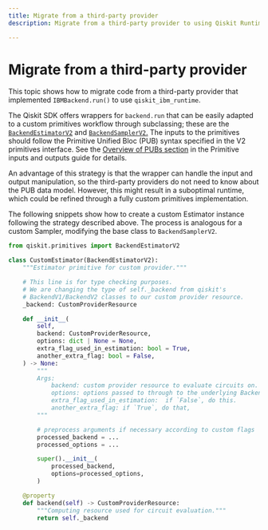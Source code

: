 ```yaml
---
title: Migrate from a third-party provider
description: Migrate from a third-party provider to using Qiskit Runtime primitives

---
```


# Migrate from a third-party provider

This topic shows how to migrate code from a third-party provider that implemented `IBMBackend.run()` to use `qiskit_ibm_runtime`.

The Qiskit SDK offers wrappers for `backend.run` that can be easily adapted to a custom primitives workflow
through subclassing; these are the [`BackendEstimatorV2`](/api/qiskit/qiskit.primitives.BackendEstimatorV2) and [`BackendSamplerV2`.](/api/qiskit/qiskit.primitives.BackendSamplerV2) The inputs
to the primitives should follow the Primitive Unified Bloc (PUB) syntax specified in the V2 primitives interface. See the [Overview of PUBs section](/guides/primitive-input-output#pubs) in the Primitive inputs and outputs guide for details.

An advantage of this strategy is that the wrapper can handle the input and output manipulation, so the third-party providers do not need to know about the PUB data
model. However, this might result in a suboptimal runtime, which could be refined through a fully
custom primitives implementation.

The following snippets show how to create a custom Estimator instance following the strategy described above.
The process is analogous for a custom Sampler, modifying the base class to `BackendSamplerV2`.

``` python
from qiskit.primitives import BackendEstimatorV2

class CustomEstimator(BackendEstimatorV2):
    """Estimator primitive for custom provider."""

    # This line is for type checking purposes.
    # We are changing the type of self._backend from qiskit's
    # BackendV1/BackendV2 classes to our custom provider resource.
    _backend: CustomProviderResource

    def __init__(
        self,
        backend: CustomProviderResource,
        options: dict | None = None,
        extra_flag_used_in_estimation: bool = True,
        another_extra_flag: bool = False,
    ) -> None:
        """
        Args:
            backend: custom provider resource to evaluate circuits on.
            options: options passed to through to the underlying BackendEstimatorV2.
            extra_flag_used_in_estimation:  if `False`, do this.
            another_extra_flag: if `True`, do that,
        """

        # preprocess arguments if necessary according to custom flags
        processed_backend = ...
        processed_options = ...

        super().__init__(
            processed_backend,
            options=processed_options,
        )

    @property
    def backend(self) -> CustomProviderResource:
        """Computing resource used for circuit evaluation."""
        return self._backend
```